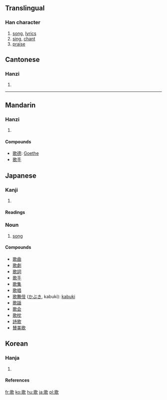 ==Translingual==
===Han character===
{{Han char|rn=76|rad=欠|as=10|sn=14|four=1768<sub>2</sub>|canj=一口弓人 (MRNO), X一口弓人 (XMRNO)}}
# [[song]], [[lyric]]s
# [[sing]], [[chant]]
# [[praise]]


==Cantonese==
===Hanzi===
{{yue-hanzi|jyut=|y=go1}}
# {{defn|Cantonese}}

----
==Mandarin==
===Hanzi===
{{cmn-hanzi|pin=[[gē]] (ge1)|wg=ko<sup>1</sup>}}
# {{defn|Mandarin}}

====Compounds====
*[[歌德]]: [[Goethe]]
*[[歌手]]

==Japanese==
===Kanji===
{{ja-kanji|grade=|rs=欠10}}
# {{defn|Japanese}} 
====Readings====
{{ja-readings|on=[[か]] (ka)|kun=[[うたう]] (utau), [[うた]] (uta)}}
===Noun===
{{janoun|うた|uta}}
# [[song]]
====Compounds====
*[[歌曲]]
*[[歌劇]]
*[[歌詞]]
*[[歌手]]
*[[歌集]]
*[[歌唱]]
* [[歌舞伎]] ([[かぶき]], kabuki): [[kabuki]]
*[[歌謡]]
*[[歌会]]
*[[歌枕]]
*[[詩歌]]
*[[賛美歌]]

==Korean==
===Hanja===
{{ko-hanja|hangeul=[[가]]|eumhun=|rv=ga|mr=ka|y=ka}}
# {{defn|Korean}}

====References====
{{Han ref|kx=0571.070|dkj=16167|dj=0959.060|hdz=32147.120|uh=6B4C|ud=27468|bh=BA71|bd=47729}}

[[fr:歌]]
[[ko:歌]]
[[hu:歌]]
[[ja:歌]]
[[pl:歌]]